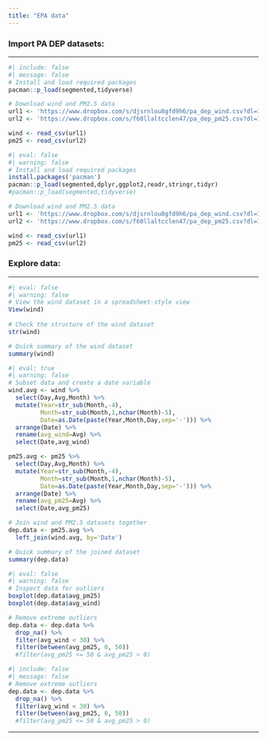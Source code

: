 ```yaml
---
title: "EPA data"
---
```


```{=html}
<style>
  pre {
    background-color: lightyellow;
    white-space: pre-wrap;
    line-height: 100%;
  }
</style>
```

### **Import PA DEP datasets:**

-----

```r
#| include: false
#| message: false
# Install and load required packages
pacman::p_load(segmented,tidyverse)

# Download wind and PM2.5 data
url1 <- 'https://www.dropbox.com/s/djsrnlou8gfd9h6/pa_dep_wind.csv?dl=1'
url2 <- 'https://www.dropbox.com/s/f60llaltcclen47/pa_dep_pm25.csv?dl=1'

wind <- read_csv(url1)
pm25 <- read_csv(url2)
```

```r
#| eval: false
#| warning: false
# Install and load required packages
install.packages('pacman')
pacman::p_load(segmented,dplyr,ggplot2,readr,stringr,tidyr)
#pacman::p_load(segmented,tidyverse)

# Download wind and PM2.5 data
url1 <- 'https://www.dropbox.com/s/djsrnlou8gfd9h6/pa_dep_wind.csv?dl=1'
url2 <- 'https://www.dropbox.com/s/f60llaltcclen47/pa_dep_pm25.csv?dl=1'

wind <- read_csv(url1)
pm25 <- read_csv(url2)
```

### **Explore data:**

-----

```r
#| eval: false
#| warning: false
# View the wind dataset in a spreadsheet-style view
View(wind)
     
# Check the structure of the wind dataset
str(wind)

# Quick summary of the wind dataset
summary(wind)
```

```r
#| eval: true
#| warning: false
# Subset data and create a date variable
wind.avg <- wind %>%
  select(Day,Avg,Month) %>%
  mutate(Year=str_sub(Month,-4),
         Month=str_sub(Month,1,nchar(Month)-5),
         Date=as.Date(paste(Year,Month,Day,sep='-'))) %>%
  arrange(Date) %>%
  rename(avg_wind=Avg) %>%
  select(Date,avg_wind)

pm25.avg <- pm25 %>%
  select(Day,Avg,Month) %>%
  mutate(Year=str_sub(Month,-4),
         Month=str_sub(Month,1,nchar(Month)-5),
         Date=as.Date(paste(Year,Month,Day,sep='-'))) %>%
  arrange(Date) %>%
  rename(avg_pm25=Avg) %>% 
  select(Date,avg_pm25)

# Join wind and PM2.5 datasets together
dep.data <- pm25.avg %>%
  left_join(wind.avg, by='Date')

# Quick summary of the joined dataset
summary(dep.data)
```

```r
#| eval: false
#| warning: false
# Inspect data for outliers
boxplot(dep.data$avg_pm25)
boxplot(dep.data$avg_wind)

# Remove extreme outliers
dep.data <- dep.data %>% 
  drop_na() %>% 
  filter(avg_wind < 30) %>%
  filter(between(avg_pm25, 0, 50))
  #filter(avg_pm25 <= 50 & avg_pm25 > 0)
```

```r
#| include: false
#| message: false
# Remove extreme outliers
dep.data <- dep.data %>% 
  drop_na() %>% 
  filter(avg_wind < 30) %>%
  filter(between(avg_pm25, 0, 50))
  #filter(avg_pm25 <= 50 & avg_pm25 > 0)
```

-----